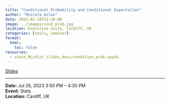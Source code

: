 ---
title: "Conditional Probability and Conditional Expectation"
author: "Mustafa Aslan"
date: 2025-03-18T12:30:00
image: ../images/cond_prob.jpg
location: Executive Suite, Cardiff, UK
categories: [tools, seminar]
format:
  html:
    toc: false
resources:
  - stats_ML/dist_slides_docs/condition_prob.ipynb
---

[Slides](../stats_docs/dist_slides_docs/condition_prob.ipynb){.btn .btn-sm .btn-outline-primary}

---


**Date:** Jul 26, 2023 3:50 PM – 4:30 PM\
**Event:** Stats\
**Location:** Cardiff, UK